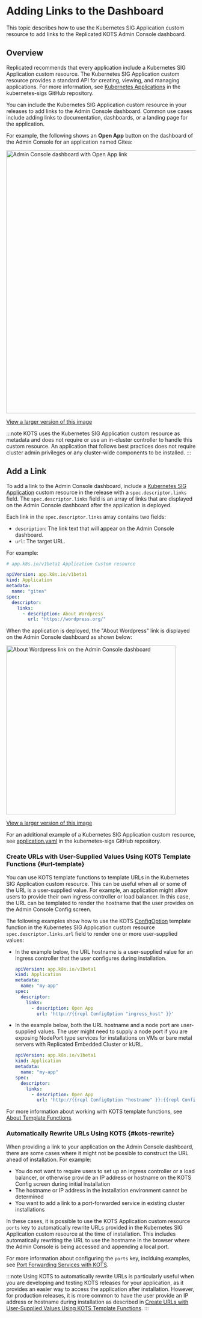 # Adding Links to the Dashboard

This topic describes how to use the Kubernetes SIG Application custom resource to add links to the Replicated KOTS Admin Console dashboard.

## Overview

Replicated recommends that every application include a Kubernetes SIG Application custom resource. The Kubernetes SIG Application custom resource provides a standard API for creating, viewing, and managing applications. For more information, see [Kubernetes Applications](https://github.com/kubernetes-sigs/application#kubernetes-applications) in the kubernetes-sigs GitHub repository.

You can include the Kubernetes SIG Application custom resource in your releases to add links to the Admin Console dashboard. Common use cases include adding links to documentation, dashboards, or a landing page for the application.

For example, the following shows an **Open App** button on the dashboard of the Admin Console for an application named Gitea:

<img alt="Admin Console dashboard with Open App link" src="/images/gitea-open-app.png" width="700px"/>

[View a larger version of this image](/images/gitea-open-app.png)

:::note
KOTS uses the Kubernetes SIG Application custom resource as metadata and does not require or use an in-cluster controller to handle this custom resource. An application that follows best practices does not require cluster admin privileges or any cluster-wide components to be installed.
:::

## Add a Link

To add a link to the Admin Console dashboard, include a [Kubernetes SIG Application](https://github.com/kubernetes-sigs/application#kubernetes-applications) custom resource in the release with a `spec.descriptor.links` field. The `spec.descriptor.links` field is an array of links that are displayed on the Admin Console dashboard after the application is deployed.

Each link in the `spec.descriptor.links` array contains two fields:
* `description`: The link text that will appear on the Admin Console dashboard.
* `url`: The target URL.

For example:

```yaml
# app.k8s.io/v1beta1 Application Custom resource

apiVersion: app.k8s.io/v1beta1
kind: Application
metadata:
  name: "gitea"
spec:
  descriptor:
    links:
      - description: About Wordpress
        url: "https://wordpress.org/"
```

When the application is deployed, the "About Wordpress" link is displayed on the Admin Console dashboard as shown below:

<img alt="About Wordpress link on the Admin Console dashboard" src="/images/dashboard-link-about-wordpress.png" width="450px"/>

[View a larger version of this image](/images/dashboard-link-about-wordpress.png)

For an additional example of a Kubernetes SIG Application custom resource, see [application.yaml](https://github.com/kubernetes-sigs/application/blob/master/docs/examples/wordpress/application.yaml) in the kubernetes-sigs GitHub repository.

### Create URLs with User-Supplied Values Using KOTS Template Functions {#url-template}

You can use KOTS template functions to template URLs in the Kubernetes SIG Application custom resource. This can be useful when all or some of the URL is a user-supplied value. For example, an application might allow users to provide their own ingress controller or load balancer. In this case, the URL can be templated to render the hostname that the user provides on the Admin Console Config screen.

The following examples show how to use the KOTS [ConfigOption](/reference/template-functions-config-context#configoption) template function in the Kubernetes SIG Application custom resource `spec.descriptor.links.url` field to render one or more user-supplied values:

* In the example below, the URL hostname is a user-supplied value for an ingress controller that the user configures during installation.

    ```yaml
    apiVersion: app.k8s.io/v1beta1
    kind: Application
    metadata:
      name: "my-app"
    spec:
      descriptor:
        links:
          - description: Open App
            url: 'http://{{repl ConfigOption "ingress_host" }}'
    ```
* In the example below, both the URL hostname and a node port are user-supplied values. The user might need to supply a node port if you are exposing NodePort type services for installations on VMs or bare metal servers with Replicated Embedded Cluster or kURL. 

    ```yaml
    apiVersion: app.k8s.io/v1beta1
    kind: Application
    metadata:
      name: "my-app"
    spec:
      descriptor:
        links:
          - description: Open App
            url: 'http://{{repl ConfigOption "hostname" }}:{{repl ConfigOption "node_port"}}'
    ```        

For more information about working with KOTS template functions, see [About Template Functions](/reference/template-functions-about).

### Automatically Rewrite URLs Using KOTS {#kots-rewrite}

When providing a link to your application on the Admin Console dashboard, there are some cases where it might not be possible to construct the URL ahead of installation. For example:
* You do not want to require users to set up an ingress controller or a load balancer, or otherwise provide an IP address or hostname on the KOTS Config screen during initial installation
* The hostname or IP address in the installation environment cannot be determined
* You want to add a link to a port-forwarded service in existing cluster installations

In these cases, it is possible to use the KOTS Application custom resource `ports` key to automatically rewrite URLs provided in the Kubernetes SIG Application custom resource at the time of installation. This includes automatically rewriting the URL to use the hostname in the browser where the Admin Console is being accessed and appending a local port.

For more information about configuring the `ports` key, inclduing examples, see [Port Forwarding Services with KOTS](admin-console-port-forward).

:::note
Using KOTS to automatically rewrite URLs is particularly useful when you are developing and testing KOTS releases for your application, as it provides an easier way to access the application after installation. However, for production releases, it is more common to have the user provide an IP address or hostname during installation as described in [Create URLs with User-Supplied Values Using KOTS Template Functions](#url-template).
:::